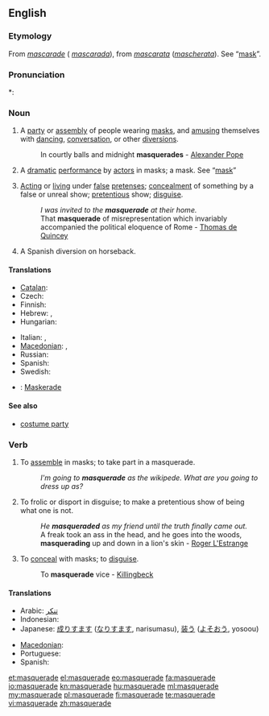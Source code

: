 {{wikipedia|dab=masquerade}}
==English==

===Etymology===
From {{etyl|fr}} ''[[mascarade]]'' ({{etyl|es}} ''[[mascarada]]''), from {{etyl|it}} ''[[mascarata]]'' (''[[mascherata]]''). See “[[mask]]”.

===Pronunciation===
*: {{rhymes|eɪd}}

===Noun===
{{en-noun}}

# A [[party]] or [[assembly]] of people wearing [[mask]]s, and [[amusing]] themselves with [[dancing]], [[conversation]], or other [[diversions]].
#: In courtly balls and midnight '''masquerades''' - [[w:Alexander Pope|Alexander Pope]]
# {{obsolete}} A [[dramatic]] [[performance]] by [[actor]]s in masks; a mask. See “[[mask]]”
# [[acting|Acting]] or [[living]] under [[false]] [[pretense]]s; [[concealment]] of something by a false or unreal show; [[pretentious]] show; [[disguise]].
#: ''I was invited to the '''masquerade''' at their home.''
#: That '''masquerade''' of misrepresentation which invariably accompanied the political eloquence of Rome - [[w:Thomas de Quincey|Thomas de Quincey]]
# A Spanish diversion on horseback.

====Translations====
{{trans-top|party of people wearing masks, and amusing themselves}}
* [[Catalan]]: {{t|ca|mascarada|f}}
* Czech: {{t-|cs|maškaráda|f}}
* Finnish: {{t|fi|naamiaiset|p}}
* Hebrew: {{qualifier|formally}} {{t|he|נשף מסכות|m|tr=nèshef masekhót|alt=נֶשֶׁף מַסֵּכוֹת|sc=Hebr}}, {{qualifier|common}} {{t|he|מסיבת תחפושות|f|tr=mesibàt takhposót|alt=מְסִבַּת תַּחְפֹּשׂוֹת|sc=Hebr}}
* Hungarian: {{t-|hu|maskara}}
{{trans-mid}}
* Italian: {{t-|it|mascherata|f}}, {{t-|it|ballo in maschera|m}}
* [[Macedonian]]: {{t|mk|маскенбал|m|tr=máskenbal}},  {{t|mk|маскарада|f|tr=maskaráda}}
* Russian: {{t|ru|маскарад|m|tr=maskarád}}
* Spanish: {{t|es|mascarada|f}}
* Swedish: {{t|sv|maskerad|c}}
{{trans-bottom}}

{{checktrans-top}}
* {{ttbc|de}}: [[Maskerade]] {{f}}
{{trans-mid}}
{{trans-bottom}}

====See also====
* [[costume party]]

===Verb===
{{en-verb|masquerades|masquerading|masqueraded}}

# {{intransitive}} To [[assemble]] in masks; to take part in a masquerade.
#: ''I'm going to '''masquerade''' as the wikipede.  What are you going to dress up as?''
# {{intransitive}} To frolic or disport in disguise; to make a pretentious show of being what one is not.
#: ''He '''masqueraded''' as my friend until the truth finally came out.''
#: A freak took an ass in the head, and he goes into the woods, '''masquerading''' up and down in a lion's skin - [[w:Roger L'Estrange|Roger L'Estrange]]
# {{transitive}} To [[conceal]] with masks; to [[disguise]].
#: To '''masquerade''' vice - [[Killingbeck]]

====Translations====
{{trans-top|to conceal with masks}}
* Arabic: [[تنكر]]
* Indonesian: {{t+|id|samar|alt=menyamar|xs=Indonesian}}
* Japanese: [[成りすます]] ([[なりすます]], narisumasu), [[装う]] ([[よそおう]], yosoou)
{{trans-mid}}
* [[Macedonian]]: {{t|mk|маскира|tr=maskíra}}
* Portuguese: {{t+|pt|mascarar}}
* Spanish: {{t|es|masquerada}}
{{trans-bottom}}

[[et:masquerade]]
[[el:masquerade]]
[[eo:masquerade]]
[[fa:masquerade]]
[[io:masquerade]]
[[kn:masquerade]]
[[hu:masquerade]]
[[ml:masquerade]]
[[my:masquerade]]
[[pl:masquerade]]
[[fi:masquerade]]
[[te:masquerade]]
[[vi:masquerade]]
[[zh:masquerade]]